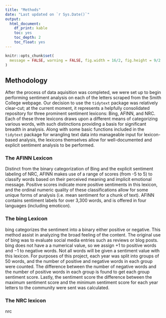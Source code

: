 ```yaml
---
title: "Methods"
date: "Last updated on `r Sys.Date()`"
output:
  html_document:
    df_print: kable
    toc: yes
    toc_depth: 2
    toc_float: yes
---
```


```r
knitr::opts_chunk$set(
  message = FALSE, warning = FALSE, fig.width = 16/2, fig.height = 9/2
)
```

## Methodology

After the process of data aquisition was completed, we were set up to begin performing sentiment analysis on each of the letters scraped from the Smith College webpage. Our decision to use the `tidytext` package was relatively clear-cut; at the current moment, it represents a helpfully consolidated repository for three prominent sentiment lexicons: Bing, AFINN, and NRC. Each of these three lexicons draws upon a different means of categorizing various words, with such distinctions providing a basis for significant breadth in analysis. Along with some basic functions included in the `tidytext` package for wrangling text data into manageable input for lexicon-based analysis, the lexicons themselves allow for well-documented and explicit sentiment analysis to be performed.

### The AFINN Lexicon

Distinct from the binary categorization of Bing and the explicit sentiment labeling of NRC, AFINN makes use of a range of scores (from -5 to 5) to classify words based on their perceived meaning and implicit emotional message. Positive scores indicate more positive sentiments in this lexicon, and the ordinal numeric quality of these classifications allow for some unique forms of analysis (i.e. mean sentiment for a chunk of text). AFINN contains sentiment labels for over 3,300 words, and is offered in four languages (including emoticon).

### The bing Lexicon

bing categorizes the sentiment into a binary either positive or negative. This method assist in analyzing the broad feeling of the content. The original use of bing was to evaluate social media entries such as reviews or blog posts. bing does not have a a numerical value, so we assign $+1$ to positive words and $-1$ to negative words. Not all words will be given a sentiment value with this lexicon. For purposes of this project, each year was split into groups of 50 words, and the number of positive and negative words in each group were counted. The difference between the number of negative words and the number of positive words in each group is found to get each group sentiment score. Lastly, the sentiment score the difference between the maximum sentiment score and the minimum sentiment score for each year letters to the community were sent was calculated.

### The NRC lexicon

nrc